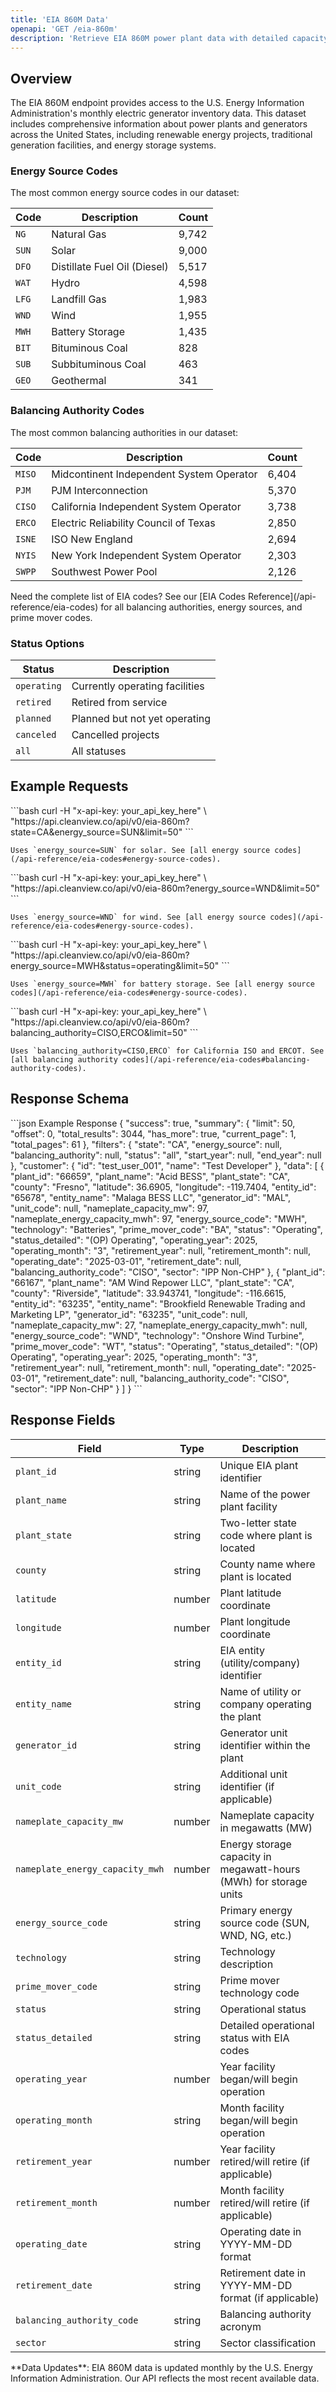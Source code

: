 ```yaml
---
title: 'EIA 860M Data'
openapi: 'GET /eia-860m'
description: 'Retrieve EIA 860M power plant data with detailed capacity, operational status, and location information'
---
```


## Overview

The EIA 860M endpoint provides access to the U.S. Energy Information Administration's monthly electric generator inventory data. This dataset includes comprehensive information about power plants and generators across the United States, including renewable energy projects, traditional generation facilities, and energy storage systems.



### Energy Source Codes

The most common energy source codes in our dataset:

| Code | Description | Count |
|------|-------------|-------|
| `NG` | Natural Gas | 9,742 |
| `SUN` | Solar | 9,000 |
| `DFO` | Distillate Fuel Oil (Diesel) | 5,517 |
| `WAT` | Hydro | 4,598 |
| `LFG` | Landfill Gas | 1,983 |
| `WND` | Wind | 1,955 |
| `MWH` | Battery Storage | 1,435 |
| `BIT` | Bituminous Coal | 828 |
| `SUB` | Subbituminous Coal | 463 |
| `GEO` | Geothermal | 341 |

### Balancing Authority Codes

The most common balancing authorities in our dataset:

| Code | Description | Count |
|------|-------------|-------|
| `MISO` | Midcontinent Independent System Operator | 6,404 |
| `PJM` | PJM Interconnection | 5,370 |
| `CISO` | California Independent System Operator | 3,738 |
| `ERCO` | Electric Reliability Council of Texas | 2,850 |
| `ISNE` | ISO New England | 2,694 |
| `NYIS` | New York Independent System Operator | 2,303 |
| `SWPP` | Southwest Power Pool | 2,126 |

<Tip>
Need the complete list of EIA codes? See our [EIA Codes Reference](/api-reference/eia-codes) for all balancing authorities, energy sources, and prime mover codes.
</Tip>

### Status Options

| Status | Description |
|--------|-------------|
| `operating` | Currently operating facilities |
| `retired` | Retired from service |
| `planned` | Planned but not yet operating |
| `canceled` | Cancelled projects |
| `all` | All statuses |

## Example Requests

<AccordionGroup>
  <Accordion title="Get Solar Projects in California">
    ```bash
    curl -H "x-api-key: your_api_key_here" \
      "https://api.cleanview.co/api/v0/eia-860m?state=CA&energy_source=SUN&limit=50"
    ```
    
    Uses `energy_source=SUN` for solar. See [all energy source codes](/api-reference/eia-codes#energy-source-codes).
  </Accordion>
  
  <Accordion title="Get Large Wind Projects (>100 MW)">
    ```bash
    curl -H "x-api-key: your_api_key_here" \
      "https://api.cleanview.co/api/v0/eia-860m?energy_source=WND&limit=50"
    ```
    
    Uses `energy_source=WND` for wind. See [all energy source codes](/api-reference/eia-codes#energy-source-codes).
  </Accordion>
  
  <Accordion title="Get Battery Storage Projects">
    ```bash
    curl -H "x-api-key: your_api_key_here" \
      "https://api.cleanview.co/api/v0/eia-860m?energy_source=MWH&status=operating&limit=50"
    ```
    
    Uses `energy_source=MWH` for battery storage. See [all energy source codes](/api-reference/eia-codes#energy-source-codes).
  </Accordion>
  
  <Accordion title="Get Projects by Multiple Balancing Authorities">
    ```bash
    curl -H "x-api-key: your_api_key_here" \
      "https://api.cleanview.co/api/v0/eia-860m?balancing_authority=CISO,ERCO&limit=50"
    ```
    
    Uses `balancing_authority=CISO,ERCO` for California ISO and ERCOT. See [all balancing authority codes](/api-reference/eia-codes#balancing-authority-codes).
  </Accordion>
</AccordionGroup>

## Response Schema

<ResponseExample>
```json Example Response
{
  "success": true,
  "summary": {
    "limit": 50,
    "offset": 0,
    "total_results": 3044,
    "has_more": true,
    "current_page": 1,
    "total_pages": 61
  },
  "filters": {
    "state": "CA",
    "energy_source": null,
    "balancing_authority": null,
    "status": "all",
    "start_year": null,
    "end_year": null
  },
  "customer": {
    "id": "test_user_001",
    "name": "Test Developer"
  },
  "data": [
    {
      "plant_id": "66659",
      "plant_name": "Acid BESS",
      "plant_state": "CA",
      "county": "Fresno",
      "latitude": 36.6905,
      "longitude": -119.7404,
      "entity_id": "65678",
      "entity_name": "Malaga BESS LLC",
      "generator_id": "MAL",
      "unit_code": null,
      "nameplate_capacity_mw": 97,
      "nameplate_energy_capacity_mwh": 97,
      "energy_source_code": "MWH",
      "technology": "Batteries",
      "prime_mover_code": "BA",
      "status": "Operating",
      "status_detailed": "(OP) Operating",
      "operating_year": 2025,
      "operating_month": "3",
      "retirement_year": null,
      "retirement_month": null,
      "operating_date": "2025-03-01",
      "retirement_date": null,
      "balancing_authority_code": "CISO",
      "sector": "IPP Non-CHP"
    },
    {
      "plant_id": "66167",
      "plant_name": "AM Wind Repower LLC",
      "plant_state": "CA",
      "county": "Riverside",
      "latitude": 33.943741,
      "longitude": -116.6615,
      "entity_id": "63235",
      "entity_name": "Brookfield Renewable Trading and Marketing LP",
      "generator_id": "63235",
      "unit_code": null,
      "nameplate_capacity_mw": 27,
      "nameplate_energy_capacity_mwh": null,
      "energy_source_code": "WND",
      "technology": "Onshore Wind Turbine",
      "prime_mover_code": "WT",
      "status": "Operating",
      "status_detailed": "(OP) Operating",
      "operating_year": 2025,
      "operating_month": "3",
      "retirement_year": null,
      "retirement_month": null,
      "operating_date": "2025-03-01",
      "retirement_date": null,
      "balancing_authority_code": "CISO",
      "sector": "IPP Non-CHP"
    }
  ]
}
```
</ResponseExample>

## Response Fields

| Field | Type | Description |
|-------|------|-------------|
| `plant_id` | string | Unique EIA plant identifier |
| `plant_name` | string | Name of the power plant facility |
| `plant_state` | string | Two-letter state code where plant is located |
| `county` | string | County name where plant is located |
| `latitude` | number | Plant latitude coordinate |
| `longitude` | number | Plant longitude coordinate |
| `entity_id` | string | EIA entity (utility/company) identifier |
| `entity_name` | string | Name of utility or company operating the plant |
| `generator_id` | string | Generator unit identifier within the plant |
| `unit_code` | string | Additional unit identifier (if applicable) |
| `nameplate_capacity_mw` | number | Nameplate capacity in megawatts (MW) |
| `nameplate_energy_capacity_mwh` | number | Energy storage capacity in megawatt-hours (MWh) for storage units |
| `energy_source_code` | string | Primary energy source code (SUN, WND, NG, etc.) |
| `technology` | string | Technology description |
| `prime_mover_code` | string | Prime mover technology code |
| `status` | string | Operational status |
| `status_detailed` | string | Detailed operational status with EIA codes |
| `operating_year` | number | Year facility began/will begin operation |
| `operating_month` | string | Month facility began/will begin operation |
| `retirement_year` | number | Year facility retired/will retire (if applicable) |
| `retirement_month` | number | Month facility retired/will retire (if applicable) |
| `operating_date` | string | Operating date in YYYY-MM-DD format |
| `retirement_date` | string | Retirement date in YYYY-MM-DD format (if applicable) |
| `balancing_authority_code` | string | Balancing authority acronym |
| `sector` | string | Sector classification |

<Note>
**Data Updates**: EIA 860M data is updated monthly by the U.S. Energy Information Administration. Our API reflects the most recent available data.
</Note>

